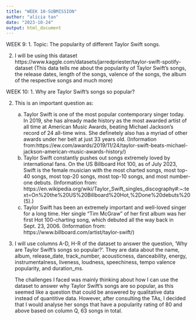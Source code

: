 ```yaml
---
title: "WEEK 10-SUBMISSION"
author: "alicia tan"
date: "2023-10-24"
output: html_document
---
```


WEEK 9:
1. Topic: The popularity of different Taylor Swift songs.

2. I will be using this dataset https://www.kaggle.com/datasets/jarredpriester/taylor-swift-spotify-dataset
(This data tells me about the popularity of Taylor Swift's songs, the release dates, length of the songs, valence of the songs, the album of the respective songs and much more)

WEEK 10:
1. Why are Taylor Swift's songs so popular?

2. This is an important question as:
   a. Taylor Swift is one of the most popular contemporary singer today. In 2019, she has already made history as the most awarded artist of all time at American Music Awards, beating Michael Jackson's record of 24 all-time wins. She definetely also has a myriad of other awards under her belt at just 33 years old. (Information from:https://ew.com/awards/2019/11/24/taylor-swift-beats-michael-jackson-american-music-awards-history/)
   b. Taylor Swift constantly pushes out songs extremely loved by international fans. On the US Billboard Hot 100, as of July 2023, Swift is the female musician with the most charted songs, most top-40 songs, most top-20 songs, most top-10 songs, and most number-one debuts. (Information from: https://en.wikipedia.org/wiki/Taylor_Swift_singles_discography#:~:text=On%20the%20US%20Billboard%20Hot,%2Done%20debuts%20(5).)
   c. Taylor Swift has been an extremely important and well-loved singer for a long time. Her single "Tim McGraw" of her first album was her first Hot 100-charting song, which debuted all the way back in Sept. 23, 2006. (Information from: https://www.billboard.com/artist/taylor-swift/)
   
3. I will use columns A-D, H-R of the dataset to answer the question, 'Why are Taylor Swift's songs so popular?'. They are data about the name, album,	release_date,	track_number, acousticness,	danceability,	energy,	instrumentalness,	liveness,	loudness,	speechiness,	tempo	valence	popularity, and	duration_ms.

   The challenges I faced was mainly thinking about how I can use the dataset to answer why Taylor Swift's songs are    so popular, as this seemed like a question that could be answered by qualitative data instead of quantitive data.    However, after consulting the TAs, I decided that I would analyse her songs that have a popularity rating of 80     and above based on column Q, 63 songs in total.
